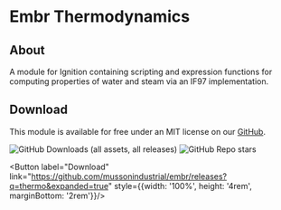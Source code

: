 # Embr Thermodynamics

## About

A module for Ignition containing scripting and expression functions for computing properties of water and steam via an IF97 implementation.

<DocCardList />

## Download

This module is available for free under an MIT license on our [GitHub].

![GitHub Downloads (all assets, all releases)](https://img.shields.io/github/downloads/mussonindustrial/embr/total)
![GitHub Repo stars](https://img.shields.io/github/stars/mussonindustrial/embr)


<Button label="Download" link="https://github.com/mussonindustrial/embr/releases?q=thermo&expanded=true" style={{width: '100%', height: '4rem', marginBottom: '2rem'}}/>


[GitHub]: https://github.com/mussonindustrial/embr/tree/main/modules/thermo